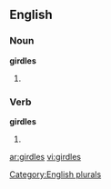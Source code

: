 ==English==

===Noun===
'''girdles'''

# {{plural of |[[girdle]]}}

===Verb===
'''girdles'''

# {{third-person singular of|[[girdle]]}}

[[Category:English plurals]]

[[ar:girdles]]
[[vi:girdles]]